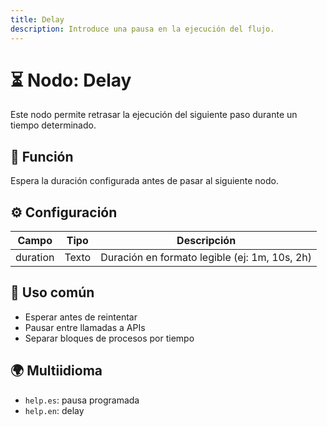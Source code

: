 ```yaml
---
title: Delay
description: Introduce una pausa en la ejecución del flujo.
---
```



# ⏳ Nodo: Delay

Este nodo permite retrasar la ejecución del siguiente paso durante un tiempo determinado.

## 🧩 Función
Espera la duración configurada antes de pasar al siguiente nodo.

## ⚙️ Configuración

| Campo     | Tipo    | Descripción                           |
|------------|---------|---------------------------------------|
| duration   | Texto   | Duración en formato legible (ej: 1m, 10s, 2h) |

## 📝 Uso común
- Esperar antes de reintentar
- Pausar entre llamadas a APIs
- Separar bloques de procesos por tiempo

## 🌍 Multiidioma
- `help.es`: pausa programada
- `help.en`: delay